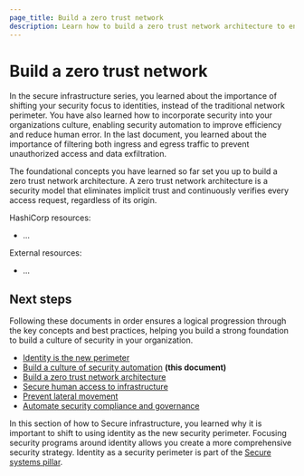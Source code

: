 ```yaml
---
page_title: Build a zero trust network
description: Learn how to build a zero trust network architecture to enhance security by eliminating implicit trust and continuously verifying every access request.
---
```


# Build a zero trust network

In the secure infrastructure series, you learned about the importance of
shifting your security focus to identities, instead of the traditional network
perimeter. You have also learned how to incorporate security into your
organizations culture, enabling security automation to improve efficiency and
reduce human error. In the last document, you learned about the importance of
filtering both ingress and egress traffic to prevent unauthorized access and data
exfiltration.

The foundational concepts you have learned so far set you up to build a zero trust
network architecture. A zero trust network architecture is a security model that
eliminates implicit trust and continuously verifies every access request,
regardless of its origin.

HashiCorp resources:

- ...

External resources:

- ...

## Next steps

Following these documents in order ensures a logical progression through the key
concepts and best practices, helping you build a strong foundation to build a
culture of security in your organization.

- [Identity is the new perimeter](/well-architected-framework/secure-systems/infrastructure/identity-new-perimeter)
- [Build a culture of security automation](/well-architected-framework/secure-systems/infrastructure/build-culture-security) **(this document)**
- [Build a zero trust network architecture](/well-architected-framework/secure-systems/infrastructure/build-zero-trust-network)
- [Secure human access to infrastructure](/well-architected-framework/secure-systems/infrastructure/secure-access)
- [Prevent lateral movement](/well-architected-framework/secure-systems/infrastructure/prevent-lateral-movement)
- [Automate security compliance and governance](/well-architected-framework/secure-systems/infrastructure/automate-security-compliance)

In this section of how to Secure infrastructure, you learned why it is important to
shift to using identity as the new security perimeter. Focusing security
programs around identity allows you create a more comprehensive security
strategy. Identity as a security perimeter is part of the [Secure systems
pillar](/well-architected-framework/secure-systems).
